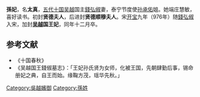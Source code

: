'''孫妃'''{{BD||？|976年||catIdx=S孫}}，名'''太真'''，[[五代十国|五代十国]][[吴越国|吴越]]国主[[钱俶|錢弘俶]]妻，泰宁节度使[[孙承佑|孙承佑]]姐。她端庄慧敏，喜好读书。初封'''贤德夫人'''，后进封'''贤德顺穆夫人'''。宋[[开宝|开宝]]九年（976年）随[[钱俶|錢弘俶]]入宋，加封'''[[吴越国|吴越]]国王妃'''，同年十二月卒。

==参考文献==
*《十国春秋》
*《吴越国王錢俶墓志》：「王妃孙氏贤为女师，化被王国，先朝肆勤后事，锡命册妃之典，自王而始。缘鞠方茂，瑶华先秋。」

{{十國皇后}}

[[Category:吳越嬪御|Category:吳越嬪御]]
[[Category:孫姓|Category:孫姓]]